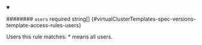
<details className="config-field" data-expandable="false" open>
<summary>

######## `users` <span className="config-field-required" data-required="false">required</span> <span className="config-field-type">string[]</span> <span className="config-field-default"></span> <span className="config-field-enum"></span> {#virtualClusterTemplates-spec-versions-template-access-rules-users}

Users this rule matches. * means all users.

</summary>



</details>
